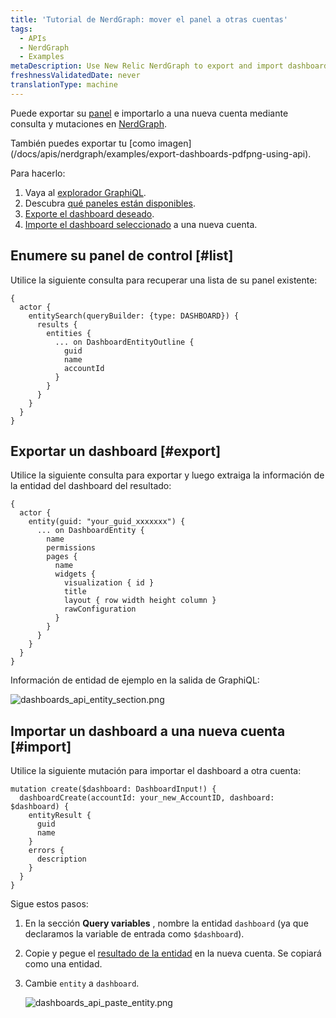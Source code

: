 ```yaml
---
title: 'Tutorial de NerdGraph: mover el panel a otras cuentas'
tags:
  - APIs
  - NerdGraph
  - Examples
metaDescription: Use New Relic NerdGraph to export and import dashboards.
freshnessValidatedDate: never
translationType: machine
---
```


Puede exportar su [panel](/docs/query-your-data/explore-query-data/dashboards/introduction-dashboards) e importarlo a una nueva cuenta mediante consulta y mutaciones en [NerdGraph](/docs/apis/nerdgraph/get-started/introduction-new-relic-nerdgraph).

<Callout variant="tip">
  También puedes exportar tu <InlinePopover type="dashboards"/>[como imagen](/docs/apis/nerdgraph/examples/export-dashboards-pdfpng-using-api).
</Callout>

Para hacerlo:

1. Vaya al [explorador GraphiQL](https://api.newrelic.com/graphiql).
2. Descubra [qué paneles están disponibles](#list).
3. [Exporte el dashboard deseado](#export).
4. [Importe el dashboard seleccionado](#import) a una nueva cuenta.

## Enumere su panel de control [#list]

Utilice la siguiente consulta para recuperar una lista de su panel existente:

```
{
  actor {
    entitySearch(queryBuilder: {type: DASHBOARD}) {
      results {
        entities {
          ... on DashboardEntityOutline {
            guid
            name
            accountId
          }
        }
      }
    }
  }
}
```

## Exportar un dashboard [#export]

Utilice la siguiente consulta para exportar y luego extraiga la información de la entidad del dashboard del resultado:

```
{
  actor {
    entity(guid: "your_guid_xxxxxxx") {
      ... on DashboardEntity {
        name
        permissions
        pages {
          name
          widgets {
            visualization { id }
            title
            layout { row width height column }
            rawConfiguration
          }
        }
      }
    }
  }
}
```

Información de entidad de ejemplo en la salida de GraphiQL:

<img
  title="dashboards_api_entity_section.png"
  alt="dashboards_api_entity_section.png"
  src="/images/apis-and-data_screenshot-full_NerdGraph-dashboard-entity.webp"
/>

## Importar un dashboard a una nueva cuenta [#import]

Utilice la siguiente mutación para importar el dashboard a otra cuenta:

```
mutation create($dashboard: DashboardInput!) {
  dashboardCreate(accountId: your_new_AccountID, dashboard: $dashboard) {
    entityResult {
      guid
      name
    }
    errors {
      description
    }
  }
}
```

Sigue estos pasos:

1. En la sección <DNT>**Query variables**</DNT> , nombre la entidad `dashboard` (ya que declaramos la variable de entrada como `$dashboard`).

2. Copie y pegue el [resultado de la entidad](#export) en la nueva cuenta. Se copiará como una entidad.

3. Cambie `entity` a `dashboard`.

   <img
     title="dashboards_api_paste_entity.png"
     alt="dashboards_api_paste_entity.png"
     src="/images/apis-and-data_screenshot-full_NerdGraph-dashboard-paste.webp"
   />
